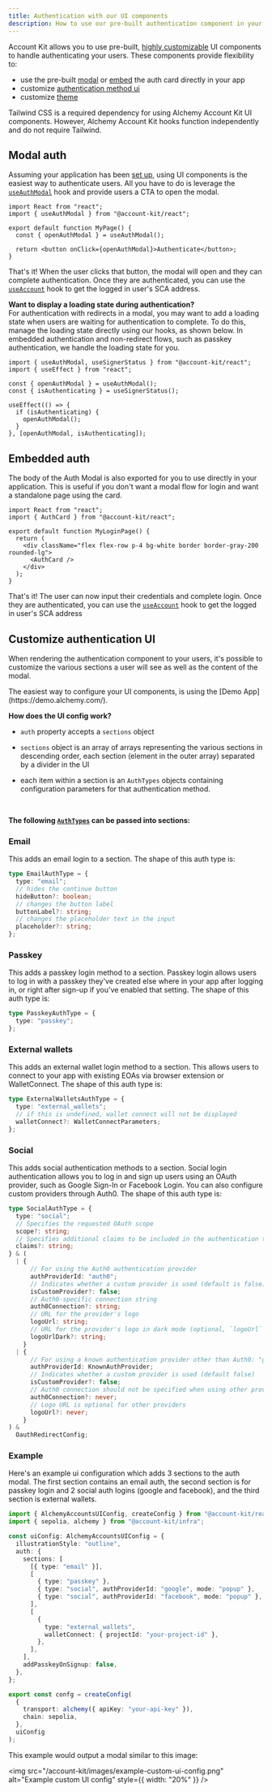 ```yaml
---
title: Authentication with our UI components
description: How to use our pre-built authentication component in your React app
---
```



Account Kit allows you to use pre-built, [highly customizable](https://demo.alchemy.com/) UI components to handle authenticating your users. These components provide flexibility to:

- use the pre-built [modal](#modal-auth) or [embed](#embedded-auth) the auth card directly in your app
- customize [authentication method ui](#customize-authentication-ui)
- customize [theme](/react/customization/theme)

<Tip>
Tailwind CSS is a required dependency for using Alchemy Account Kit UI components. However, Alchemy Account Kit hooks function independently and do not require Tailwind.
</Tip>

## Modal auth

Assuming your application has been [set up](/react/quickstart), using UI components is the easiest way to authenticate users. All you have to do is leverage the [`useAuthModal`](/reference/account-kit/react/hooks/useAuthModal) hook and provide users a CTA to open the modal.

```tsx twoslash
import React from "react";
import { useAuthModal } from "@account-kit/react";

export default function MyPage() {
  const { openAuthModal } = useAuthModal();

  return <button onClick={openAuthModal}>Authenticate</button>;
}
```

That's it! When the user clicks that button, the modal will open and they can complete authentication. Once they are authenticated, you can use the [`useAccount`](/reference/account-kit/react/hooks/useAccount) hook to get the logged in user's SCA address.

**Want to display a loading state during authentication?** <br/>
For authentication with redirects in a modal, you may want to add a loading state when users are waiting for authentication to complete.
To do this, manage the loading state directly using our hooks, as shown below. In embedded authentication and non-redirect flows, such as passkey authentication, we handle the loading state for you.

```tsx twoslash
import { useAuthModal, useSignerStatus } from "@account-kit/react";
import { useEffect } from "react";

const { openAuthModal } = useAuthModal();
const { isAuthenticating } = useSignerStatus();

useEffect(() => {
  if (isAuthenticating) {
    openAuthModal();
  }
}, [openAuthModal, isAuthenticating]);
```

## Embedded auth

The body of the Auth Modal is also exported for you to use directly in your application. This is useful if you don't want a modal flow for login and want a standalone page using the card.

```tsx twoslash
import React from "react";
import { AuthCard } from "@account-kit/react";

export default function MyLoginPage() {
  return (
    <div className="flex flex-row p-4 bg-white border border-gray-200 rounded-lg">
      <AuthCard />
    </div>
  );
}
```

That's it! The user can now input their credentials and complete login. Once they are authenticated, you can use the [`useAccount`](/reference/account-kit/react/hooks/useAccount) hook to get the logged in user's SCA address

## Customize authentication UI

When rendering the authentication component to your users, it's possible to customize the various sections a user will see as well as the content of the modal.

<Tip>
The easiest way to configure your UI components, is using the [Demo App](https://demo.alchemy.com/).
</Tip>

**How does the UI config work?**

- `auth` property accepts a `sections` object
- `sections` object is an array of arrays representing the various sections in descending order, each section (element in the outer array) separated by a divider in the UI
- each item within a section is an `AuthTypes` objects containing configuration parameters for that authentication method.

  <br />

**The following [`AuthTypes`](https://github.com/alchemyplatform/aa-sdk/blob/main/account-kit/react/src/components/auth/types.ts)
can be passed into sections:**

### Email

This adds an email login to a section. The shape of this auth type is:

```ts
type EmailAuthType = {
  type: "email";
  // hides the continue button
  hideButton?: boolean;
  // changes the button label
  buttonLabel?: string;
  // changes the placeholder text in the input
  placeholder?: string;
};
```

### Passkey

This adds a passkey login method to a section. Passkey login allows users to log in with a passkey they've created else where in your app after logging in, or right after sign-up if you've enabled that setting.
The shape of this auth type is:

```ts
type PasskeyAuthType = {
  type: "passkey";
};
```

### External wallets

This adds an external wallet login method to a section. This allows users to connect to your app with existing EOAs via browser extension or WalletConnect.
The shape of this auth type is:

```ts
type ExternalWalletsAuthType = {
  type: "external_wallets";
  // if this is undefined, wallet connect will not be displayed
  walletConnect?: WalletConnectParameters;
};
```

### Social

This adds social authentication methods to a section. Social login authentication allows you to log in and sign up users using an OAuth provider, such as Google Sign-In or Facebook Login. You can also configure custom providers through Auth0. The shape of this auth type is:

```ts
type SocialAuthType = {
  type: "social";
  // Specifies the requested OAuth scope
  scope?: string;
  // Specifies additional claims to be included in the authentication token
  claims?: string;
} & (
  | {
      // For using the Auth0 authentication provider
      authProviderId: "auth0";
      // Indicates whether a custom provider is used (default is false)
      isCustomProvider?: false;
      // Auth0-specific connection string
      auth0Connection?: string;
      // URL for the provider's logo
      logoUrl: string;
      // URL for the provider's logo in dark mode (optional, `logoUrl` is used for both light & dark mode if not provided)
      logoUrlDark?: string;
    }
  | {
      // For using a known authentication provider other than Auth0: "google", "facebook", "apple"
      authProviderId: KnownAuthProvider;
      // Indicates whether a custom provider is used (default false)
      isCustomProvider?: false;
      // Auth0 connection should not be specified when using other providers
      auth0Connection?: never;
      // Logo URL is optional for other providers
      logoUrl?: never;
    }
) &
  OauthRedirectConfig;
```

### Example

Here's an example ui configuration which adds 3 sections to the auth modal. The first section contains an email auth, the second section is for passkey login and 2 social auth logins (google and facebook), and the third section is external wallets.

```ts twoslash
import { AlchemyAccountsUIConfig, createConfig } from "@account-kit/react";
import { sepolia, alchemy } from "@account-kit/infra";

const uiConfig: AlchemyAccountsUIConfig = {
  illustrationStyle: "outline",
  auth: {
    sections: [
      [{ type: "email" }],
      [
        { type: "passkey" },
        { type: "social", authProviderId: "google", mode: "popup" },
        { type: "social", authProviderId: "facebook", mode: "popup" },
      ],
      [
        {
          type: "external_wallets",
          walletConnect: { projectId: "your-project-id" },
        },
      ],
    ],
    addPasskeyOnSignup: false,
  },
};

export const confg = createConfig(
  {
    transport: alchemy({ apiKey: "your-api-key" }),
    chain: sepolia,
  },
  uiConfig
);
```

This example would output a modal similar to this image:

<img
  src="/account-kit/images/example-custom-ui-config.png"
  alt="Example custom UI config"
  style={{ width: "20%" }}
/>
